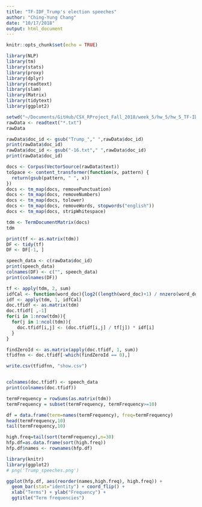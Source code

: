 ```yaml
---
title: "TF-IDF_Trump's election speeches"
author: "Ching-Yung Chang"
date: "10/17/2018"
output: html_document
---
```


```r
knitr::opts_chunk$set(echo = TRUE)
```



```r
library(NLP)
library(tm)
library(stats)
library(proxy)
library(dplyr)
library(readtext)
library(slam)
library(Matrix)
library(tidytext)
library(ggplot2)
```



```r
setwd("~/Documents/GitHub/CSX_RProject_Fall_2018/week_5/hw_5/hw_5_TF-IDF/trump")
rawData <- readtext("*.txt")
rawData 
```



```r
rawData$doc_id <- gsub("Trump_"," ",rawData$doc_id)
print(rawData$doc_id)
rawData$doc_id <- gsub("-16.txt"," ",rawData$doc_id)
print(rawData$doc_id)
```



```r
docs <- Corpus(VectorSource(rawData$text))
toSpace <- content_transformer(function(x, pattern) {
  return(gsub(pattern, " ", x))
})
docs <- tm_map(docs, removePunctuation)
docs <- tm_map(docs, removeNumbers)
docs <- tm_map(docs, tolower)
docs <- tm_map(docs, removeWords, stopwords("english")) 
docs <- tm_map(docs, stripWhitespace)
```



```r
tdm <- TermDocumentMatrix(docs)   
tdm
```



```r
print(tf <- as.matrix(tdm))
DF <- tidy(tf) 
DF <- DF[-1, ]
```



```r
speech_data <- c(rawData$doc_id)
print(speech_data)
colnames(DF) <- c("", speech_data)
print(colnames(DF))
```



```r
tf <- apply(tdm, 2, sum)
idfCal <- function(word_doc){log2((length(word_doc)+1) / nnzero(word_doc))}
idf <- apply(tdm, 1, idfCal)
doc.tfidf <- as.matrix(tdm)
doc.tfidf[ ,-1]
for(i in 1:nrow(tdm)){
  for(j in 1:ncol(tdm)){
    doc.tfidf[i,j] <- (doc.tfidf[i,j] / tf[j]) * idf[i]
  }
}

findZeroId <- as.matrix(apply(doc.tfidf, 1, sum))
tfidfnn <- doc.tfidf[-which(findZeroId == 0),]

write.csv(tfidfnn, "show.csv")


colnames(doc.tfidf) <- speech_data
print(colnames(doc.tfidf))
```



```r
termFrequency = rowSums(as.matrix(tdm))
termFrequency = subset(termFrequency, termFrequency>=10)

df = data.frame(term=names(termFrequency), freq=termFrequency)
head(termFrequency,10)
tail(termFrequency,10)
```



```r
high.freq=tail(sort(termFrequency),n=30)
hfp.df=as.data.frame(sort(high.freq))
hfp.df$names <- rownames(hfp.df)
```



```r
library(knitr)
library(ggplot2)
# png('Trump_speeches.png')

ggplot(hfp.df, aes(reorder(names,high.freq), high.freq)) +
  geom_bar(stat="identity") + coord_flip() + 
  xlab("Terms") + ylab("Frequency") + 
  ggtitle("Term frequencies")
```


